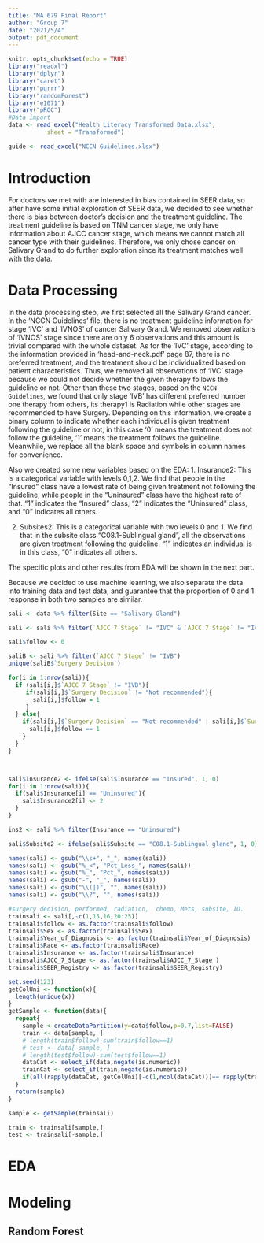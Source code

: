 ```yaml
---
title: "MA 679 Final Report"
author: "Group 7"
date: "2021/5/4"
output: pdf_document
---
```


```r
knitr::opts_chunk$set(echo = TRUE)
library("readxl")
library("dplyr")
library("caret")
library("purrr")
library("randomForest")
library("e1071")
library("pROC")
#Data import
data <- read_excel("Health Literacy Transformed Data.xlsx", 
           sheet = "Transformed")

guide <- read_excel("NCCN Guidelines.xlsx")
```

# Introduction

For doctors we met with are interested in bias contained in SEER data, so after have some initial exploration of SEER data, we decided to see whether there is bias between doctor's decision and the treatment guideline. The treatment guideline is based on TNM cancer stage, we only have information about AJCC cancer stage, which means we cannot match all cancer type with their guidelines. Therefore, we only chose cancer on Salivary Grand to do further exploration since its treatment matches well with the data.

# Data Processing

In the data processing step, we first selected all the Salivary Grand cancer. In the 'NCCN Guidelines' file, there is no treatment guideline information for stage 'IVC' and 'IVNOS' of cancer Salivary Grand. We removed observations of 'IVNOS' stage since there are only 6 observations and this amount is trivial compared with the whole dataset. As for the 'IVC' stage, according to the information provided in 'head-and-neck.pdf' page 87, there is no preferred treatment, and the treatment should be individualized based on patient characteristics. Thus, we removed all observations of 'IVC' stage because we could not decide whether the given therapy follows the guideline or not. Other than these two stages, based on the `NCCN Guidelines`, we found that only stage 'IVB' has different preferred number one therapy from others, its therapy1 is Radiation while other stages are recommended to have Surgery. Depending on this information, we create a binary column to indicate whether each individual is given treatment following the guideline or not, in this case '0' means the treatment does not follow the guideline, '1' means the treatment follows the guideline. Meanwhile, we replace all the blank space and symbols in column names for convenience.

Also we created some new variables based on the EDA:
1. Insurance2: This is a categorical variable with levels 0,1,2. We find that people in the "Insured" class have a lowest rate of being given treatment not following the guideline, while people in the "Uninsured" class have the highest rate of that. "1" indicates the "Insured" class, "2" indicates the "Uninsured" class, and "0" indicates all others.

2. Subsites2: This is a categorical variable with two levels 0 and 1. We find that in the subsite class "C08.1-Sublingual gland", all the observations are given treatment following the guideline. "1" indicates an individual is in this class, "0" indicates all others. 

The specific plots and other results from EDA will be shown in the next part.

Because we decided to use machine learning, we also separate the data into training data and test data, and guarantee that the proportion of 0 and 1 response in both two samples are similar.

```r
sali <- data %>% filter(Site == "Salivary Gland")

sali <- sali %>% filter(`AJCC 7 Stage` != "IVC" & `AJCC 7 Stage` != "IVNOS")

sali$follow <- 0

saliB <- sali %>% filter(`AJCC 7 Stage` != "IVB")
unique(saliB$`Surgery Decision`)

for(i in 1:nrow(sali)){
  if (sali[i,]$`AJCC 7 Stage` != "IVB"){
     if(sali[i,]$`Surgery Decision` != "Not recommended"){
       sali[i,]$follow = 1
     }
  } else{
    if(sali[i,]$`Surgery Decision` == "Not recommended" | sali[i,]$`Surgery Decision` == "Not recommended, contraindicated due to              other cond; autopsy only (1973-2002)") {
      sali[i,]$follow == 1
    }
  }
}



sali$Insurance2 <- ifelse(sali$Insurance == "Insured", 1, 0)
for(i in 1:nrow(sali)){
  if(sali$Insurance[i] == "Uninsured"){
    sali$Insurance2[i] <- 2
  }
}

ins2 <- sali %>% filter(Insurance == "Uninsured")

sali$Subsite2 <- ifelse(sali$Subsite == "C08.1-Sublingual gland", 1, 0)
```
```r
names(sali) <- gsub("\\s+", "_", names(sali))
names(sali) <- gsub("%_<", "Pct_Less_", names(sali))
names(sali) <- gsub("%_", "Pct_", names(sali))
names(sali) <- gsub("-", "_", names(sali))
names(sali) <- gsub("\\(|)", "", names(sali))
names(sali) <- gsub("\\?", "", names(sali))
```

```r
#surgery decision, performed, radiation,  chemo, Mets, subsite, ID.
trainsali <- sali[,-c(1,15,16,20:25)]
trainsali$follow <- as.factor(trainsali$follow)
trainsali$Sex <- as.factor(trainsali$Sex)
trainsali$Year_of_Diagnosis <- as.factor(trainsali$Year_of_Diagnosis)
trainsali$Race <- as.factor(trainsali$Race)
trainsali$Insurance <- as.factor(trainsali$Insurance)
trainsali$AJCC_7_Stage <- as.factor(trainsali$AJCC_7_Stage )
trainsali$SEER_Registry <- as.factor(trainsali$SEER_Registry)

set.seed(123)
getColUni <- function(x){
  length(unique(x))
} 
getSample <- function(data){
  repeat{
    sample <-createDataPartition(y=data$follow,p=0.7,list=FALSE)
    train <- data[sample, ] 
    # length(train$follow)-sum(train$follow==1)
    # test <- data[-sample, ]
    # length(test$follow)-sum(test$follow==1)
    dataCat <- select_if(data,negate(is.numeric))
    trainCat <- select_if(train,negate(is.numeric))
    if(all(rapply(dataCat, getColUni)[-c(1,ncol(dataCat))]== rapply(trainCat, getColUni)[-c(1,ncol(trainCat))])) break
  }
  return(sample)
}

sample <- getSample(trainsali)

train <- trainsali[sample,]
test <- trainsali[-sample,]
```

# EDA

# Modeling

## Random Forest

